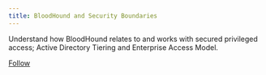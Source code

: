 ```yaml
---
title: BloodHound and Security Boundaries
---
```


Understand how BloodHound relates to and works with secured privileged access; Active Directory Tiering and Enterprise Access Model.

[Follow](https://bloodhoundenterprise.zendesk.com/auth/v2/login/signin?return_to=https%3A%2F%2Fsupport.bloodhoundenterprise.io%2Fhc%2Fen-us%2Fsections%2F16729295614363-BloodHound-and-Security-Boundaries&theme=hc&locale=en-us&brand_id=1260800482770&auth_origin=1260800482770%2Ctrue%2Ctrue)
